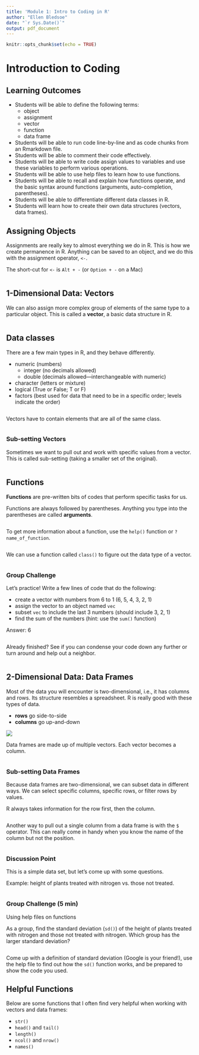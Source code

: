 ```yaml
---
title: 'Module 1: Intro to Coding in R'
author: "Ellen Bledsoe"
date: "`r Sys.Date()`"
output: pdf_document
---
```


```r
knitr::opts_chunk$set(echo = TRUE)
```

# Introduction to Coding

## Learning Outcomes

-   Students will be able to define the following terms:
    -   object
    -   assignment
    -   vector
    -   function
    -   data frame
-   Students will be able to run code line-by-line and as code chunks from an Rmarkdown file.
-   Students will be able to comment their code effectively.
-   Students will be able to write code assign values to variables and use these variables to perform various operations.
-   Students will be able to use help files to learn how to use functions.
-   Students will be able to recall and explain how functions operate, and the basic syntax around functions (arguments, auto-completion, parentheses).
-   Students will be able to differentiate different data classes in R.
-   Students will learn how to create their own data structures (vectors, data frames).

## Assigning Objects

Assignments are really key to almost everything we do in R. This is how we create permanence in R. Anything can be saved to an object, and we do this with the assignment operator, `<-`.

The short-cut for `<-` is `Alt + -` (or `Option + -` on a Mac)

```r


```

## 1-Dimensional Data: Vectors

We can also assign more complex group of elements of the same type to a particular object. This is called a **vector**, a basic data structure in R.

```r

```

## Data classes

There are a few main types in R, and they behave differently.

-   numeric (numbers)
    -   integer (no decimals allowed)
    -   double (decimals allowed---interchangeable with numeric)
-   character (letters or mixture)
-   logical (True or False; T or F)
-   factors (best used for data that need to be in a specific order; levels indicate the order)

```r

```

Vectors have to contain elements that are all of the same class.

```r

```

### Sub-setting Vectors

Sometimes we want to pull out and work with specific values from a vector. This is called sub-setting (taking a smaller set of the original).

```r

```

## Functions

**Functions** are pre-written bits of codes that perform specific tasks for us.

Functions are always followed by parentheses. Anything you type into the parentheses are called **arguments**.

```r

```

To get more information about a function, use the `help()` function or `?name_of_function`.

```r

```

We can use a function called `class()` to figure out the data type of a vector.

```r

```

### Group Challenge

Let's practice! Write a few lines of code that do the following:

-   create a vector with numbers from 6 to 1 (6, 5, 4, 3, 2, 1)
-   assign the vector to an object named `vec`
-   subset `vec` to include the last 3 numbers (should include 3, 2, 1)
-   find the sum of the numbers (hint: use the `sum()` function)

Answer: 6

```r

```

Already finished? See if you can condense your code down any further or turn around and help out a neighbor.

```r

```

## 2-Dimensional Data: Data Frames

Most of the data you will encounter is two-dimensional, i.e., it has columns and rows. Its structure resembles a spreadsheet. R is really good with these types of data.

-   **rows** go side-to-side
-   **columns** go up-and-down

![](row_column.png)

Data frames are made up of multiple vectors. Each vector becomes a column.

```r

```

### Sub-setting Data Frames

Because data frames are two-dimensional, we can subset data in different ways. We can select specific columns, specific rows, or filter rows by values.

R always takes information for the row first, then the column.

```r

```

Another way to pull out a single column from a data frame is with the `$` operator. This can really come in handy when you know the name of the column but not the position.

```r

```

### Discussion Point

This is a simple data set, but let's come up with some questions.

Example: height of plants treated with nitrogen vs. those not treated.

```r

```

### Group Challenge (5 min)

Using help files on functions

As a group, find the standard deviation (`sd()`) of the height of plants treated with nitrogen and those not treated with nitrogen. Which group has the larger standard deviation?

```r

```

Come up with a definition of standard deviation (Google is your friend!), use the help file to find out how the `sd()` function works, and be prepared to show the code you used.

## Helpful Functions

Below are some functions that I often find very helpful when working with vectors and data frames:

-   `str()`
-   `head()` and `tail()`
-   `length()`
-   `ncol()` and `nrow()`
-   `names()`

```r

```
